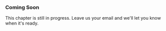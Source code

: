 
<GA />

### Coming Soon

This chapter is still in progress. Leave us your email and we'll let you know when it's ready.

<EmailForm />
